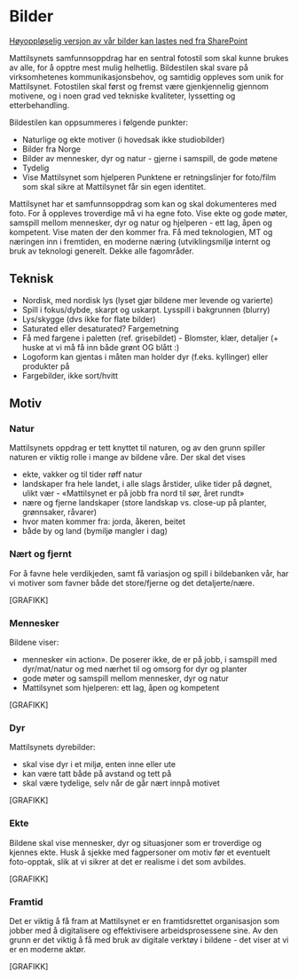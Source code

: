 
<Meta title="Identitet/Bilder" />

# Bilder

[Høyoppløselig versjon av vår bilder kan lastes ned fra SharePoint](https://mattilsynet.sharepoint.com/sites/BilderMattilsynet)

Mattilsynets samfunnsoppdrag har en sentral fotostil som skal kunne brukes av alle, for å opptre mest mulig helhetlig. Bildestilen skal svare på virksomhetenes kommunikasjonsbehov, og samtidig oppleves som unik for Mattilsynet. Fotostilen skal først og fremst være gjenkjennelig gjennom motivene, og i noen grad ved tekniske kvaliteter, lyssetting og etterbehandling.

Bildestilen kan oppsummeres i følgende punkter:
- Naturlige og ekte motiver (i hovedsak ikke studiobilder)
- Bilder fra Norge
- Bilder av mennesker, dyr og natur - gjerne i samspill, de gode møtene
- Tydelig
- Vise Mattilsynet som hjelperen
Punktene er retningslinjer for foto/film som skal sikre at Mattilsynet får sin egen identitet.

Mattilsynet har et samfunnsoppdrag som kan og skal dokumenteres med foto. For å oppleves troverdige må vi ha egne foto. Vise ekte og gode møter, samspill mellom mennesker, dyr og natur og hjelperen - ett lag, åpen og kompetent. Vise maten der den kommer fra. Få med teknologien, MT og næringen inn i fremtiden, en moderne næring (utviklingsmiljø internt og bruk av teknologi generelt. Dekke alle fagområder.

## Teknisk
- Nordisk, med nordisk lys (lyset gjør bildene mer levende og varierte)
- Spill i fokus/dybde, skarpt og uskarpt. Lysspill i bakgrunnen (blurry)
- Lys/skygge (dvs ikke for flate bilder)
- Saturated eller desaturated? Fargemetning
- Få med fargene i paletten (ref. grisebildet) - Blomster, klær, detaljer (+ huske at vi må få inn både grønt OG blått :)
- Logoform kan gjentas i måten man holder dyr (f.eks. kyllinger) eller produkter på 
- Fargebilder, ikke sort/hvitt

## Motiv

### Natur
Mattilsynets oppdrag er tett knyttet til naturen, og av den grunn spiller naturen er viktig rolle i mange av bildene våre. Der skal det vises

- ekte, vakker og til tider røff natur
- landskaper fra hele landet, i alle slags årstider, ulike tider på døgnet, ulikt vær - «Mattilsynet er på jobb fra nord til sør, året rundt»
- nære og fjerne landskaper (store landskap vs. close-up på planter, grønnsaker, råvarer)
- hvor maten kommer fra: jorda, åkeren, beitet
- både by og land (bymiljø mangler i dag)

### Nært og fjernt
For å favne hele verdikjeden, samt få variasjon og spill i bildebanken vår, har vi motiver som favner både det store/fjerne og det detaljerte/nære.

[GRAFIKK]

### Mennesker
Bildene viser:
- mennesker «in action». De poserer ikke, de er på jobb, i samspill med dyr/mat/natur og med nærhet til og omsorg for dyr og planter
- gode møter og samspill mellom mennesker, dyr og natur
- Mattilsynet som hjelperen: ett lag, åpen og kompetent

[GRAFIKK]

### Dyr
Mattilsynets dyrebilder:
- skal vise dyr i et miljø, enten inne eller ute
- kan være tatt både på avstand og tett på
- skal være tydelige, selv når de går nært innpå motivet

[GRAFIKK]

### Ekte
Bildene skal vise mennesker, dyr og situasjoner som er troverdige og kjennes ekte.
Husk å sjekke med fagpersoner om motiv før et eventuelt foto-opptak, slik at vi sikrer at det er realisme i det som avbildes.

[GRAFIKK]

### Framtid
Det er viktig å få fram at Mattilsynet er en framtidsrettet organisasjon som jobber med å digitalisere og effektivisere arbeidsprosessene sine.
Av den grunn er det viktig å få med bruk av digitale verktøy i bildene - det viser at vi er en moderne aktør.

[GRAFIKK]